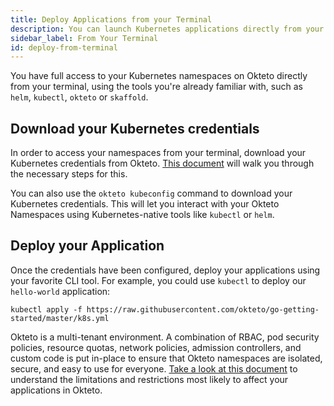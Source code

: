 ```yaml
---
title: Deploy Applications from your Terminal
description: You can launch Kubernetes applications directly from your terminal
sidebar_label: From Your Terminal
id: deploy-from-terminal
---
```



You have full access to your Kubernetes namespaces on Okteto directly from your terminal, using the tools you're already familiar with, such as `helm`, `kubectl`, `okteto` or `skaffold`.

## Download your Kubernetes credentials

In order to access your namespaces from your terminal, download your Kubernetes credentials from Okteto.
[This document](core/credentials/kubernetes-credentials.mdx) will walk you through the necessary steps for this.

You can also use the `okteto kubeconfig` command to download your Kubernetes credentials. This will let you interact with your Okteto Namespaces using Kubernetes-native tools like `kubectl` or `helm`.

## Deploy your Application

Once the credentials have been configured, deploy your applications using your favorite CLI tool.
For example, you could use `kubectl` to deploy our `hello-world` application:

```terminal
kubectl apply -f https://raw.githubusercontent.com/okteto/go-getting-started/master/k8s.yml
```

Okteto is a multi-tenant environment.
A combination of RBAC, pod security policies, resource quotas, network policies, admission controllers, and custom code is put in-place to ensure that Okteto namespaces are isolated, secure, and easy to use for everyone.
[Take a look at this document](cloud/multitenancy.mdx) to understand the limitations and restrictions most likely to affect your applications in Okteto.
